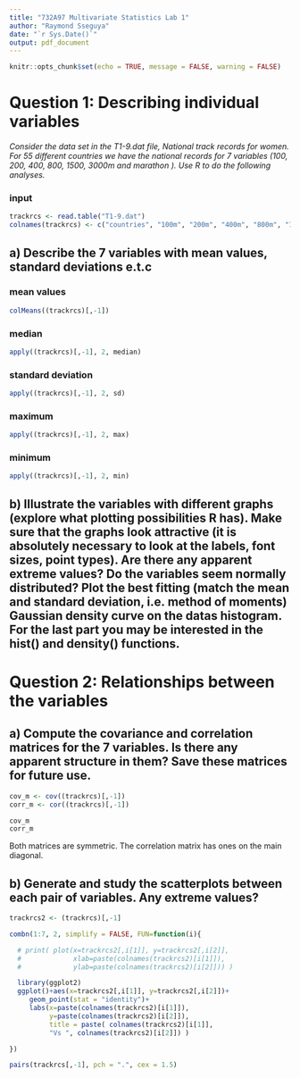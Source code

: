 ```yaml
---
title: "732A97 Multivariate Statistics Lab 1"
author: "Raymond Sseguya"
date: "`r Sys.Date()`"
output: pdf_document
---
```


```r
knitr::opts_chunk$set(echo = TRUE, message = FALSE, warning = FALSE)
```


# Question 1: Describing individual variables

*Consider the data set in the T1-9.dat file, National track records for women. For 55 different countries we have the national records for 7 variables (100, 200, 400, 800, 1500, 3000m and marathon ). Use R to do the following analyses.*


### input
```r
trackrcs <- read.table("T1-9.dat")
colnames(trackrcs) <- c("countries", "100m", "200m", "400m", "800m", "1500m", "3000m", "marathon")
```



## a) Describe the 7 variables with mean values, standard deviations e.t.c

### mean values
```r
colMeans((trackrcs)[,-1])
```

### median
```r
apply((trackrcs)[,-1], 2, median)
```

### standard deviation
```r
apply((trackrcs)[,-1], 2, sd)
```


### maximum
```r
apply((trackrcs)[,-1], 2, max)
```


### minimum
```r
apply((trackrcs)[,-1], 2, min)
```


## b) Illustrate the variables with different graphs (explore what plotting possibilities R has). Make sure that the graphs look attractive (it is absolutely necessary to look at the labels, font sizes, point types). Are there any apparent extreme values? Do the variables seem normally distributed? Plot the best fitting (match the mean and standard deviation, i.e. method of moments) Gaussian density curve on the datas histogram. For the last part you may be interested in the hist() and density() functions.

\pagebreak

# Question 2: Relationships between the variables

## a) Compute the covariance and correlation matrices for the 7 variables. Is there any apparent structure in them? Save these matrices for future use.
```r
cov_m <- cov((trackrcs)[,-1])
corr_m <- cor((trackrcs)[,-1])

cov_m
corr_m
```
Both matrices are symmetric. The correlation matrix has ones on the main diagonal.


## b) Generate and study the scatterplots between each pair of variables. Any extreme values?

```r
trackrcs2 <- (trackrcs)[,-1]

combn(1:7, 2, simplify = FALSE, FUN=function(i){

  # print( plot(x=trackrcs2[,i[1]], y=trackrcs2[,i[2]],
  #             xlab=paste(colnames(trackrcs2)[i[1]]),
  #             ylab=paste(colnames(trackrcs2)[i[2]])) )

  library(ggplot2)
  ggplot()+aes(x=trackrcs2[,i[1]], y=trackrcs2[,i[2]])+
     geom_point(stat = "identity")+
     labs(x=paste(colnames(trackrcs2)[i[1]]),
          y=paste(colnames(trackrcs2)[i[2]]),
          title = paste( colnames(trackrcs2)[i[1]],
          "Vs ", colnames(trackrcs2)[i[2]]) )

})

```


```r
pairs(trackrcs[,-1], pch = ".", cex = 1.5)

```

